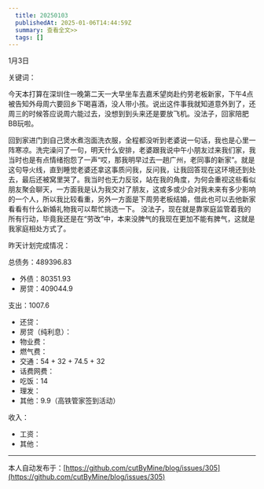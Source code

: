 ```yaml
---
  title: 20250103
  publishedAt: 2025-01-06T14:44:59Z
  summary: 查看全文>>
  tags: []
---
```


1月3日 

关键词：

今天本打算在深圳住一晚第二天一大早坐车去嘉禾望岗赴约劳老板新家，下午4点被告知外母周六要回乡下喝喜酒，没人带小孩。说出这件事我就知道意外到了，还周三的时候答应说周六能过去，没想到到头来还是要放飞机。没法子，回家陪肥BB玩啦。

回到家进门到自己煲水煮泡面洗衣服，全程都没听到老婆说一句话，我也是心里一阵寒凉。洗完澡问了一句，明天什么安排，老婆跟我说中午小朋友过来我们家，我当时也是有点情绪抱怨了一声“哎，那我明早过去一趟广州，老同事的新家”。就是这句导火线，直到睡觉老婆还拿这事质问我，反问我，让我回答现在这环境还到处去，最后还被窝里哭了。我当时也无力反驳，站在我的角度，为何会重视这些看似朋友聚会聊天，一方面我是认为我交对了朋友，这或多或少会对我未来有多少影响的一个人，所以我比较看重，另外一方面是下周劳老板结婚，借此也可以去他新家看看有什么新婚礼物我可以帮忙挑选一下。
没法子，现在就是靠家庭监管着我的所有行动，毕竟我还是在“劳改”中，本来没脾气的我现在更加不能有脾气，这就是我家庭相处方式了。


昨天计划完成情况：

总债务：489396.83
- 外债：80351.93
- 房贷：409044.9

支出：1007.6
- 还贷：
- 房贷（纯利息）：
- 物业费：
- 燃气费：
- 交通：54 + 32 + 74.5 + 32
- 话费网费：
- 吃饭：14 
- 理发：
- 其他：9.9（高铁管家签到活动）

收入：
- 工资：
- 其他：


---
本人自动发布于：[https://github.com/cutByMine/blog/issues/305](https://github.com/cutByMine/blog/issues/305)
